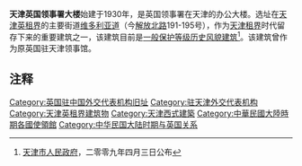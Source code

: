 {{天津历史风貌建筑 |
省区市 = 天津市 |
名称 = 天津英国领事署大楼 |
图片 = [[File:原英国领事署.jpg|200px]] |
编号 = |
等级 = 一般保护 |
时代 = 1930年|
所在 = [[天津市|天津市]][[和平区_(天津市)|和平区]] |
公布 = 2009年4月3日 |
}}

'''天津英国领事署大楼'''始建于1930年，是英国领事署在天津的办公大楼。选址在[[天津英租界|天津英租界]]的主要街道[[天津维多利亚道|维多利亚道]]（今[[解放北路_(天津市)|解放北路]]191-195号），作为[[天津租界|天津租界]]时代留存下来的重要建筑之一，该建筑目前是[[天津历史风貌建筑|一般保护等级历史风貌建筑]]<ref>[[天津市人民政府|天津市人民政府]]，二零零九年四月三日公布</ref>。该建筑曾作为原英国驻天津领事馆。

== 注释 ==
<div class="references-small">
<references></references>
</div>

{{天津解放北路建筑群}}
{{天津市原有领事馆}}
{{天津近代历史文化专题}}
{{英國駐外機構}}
[[Category:英国驻中国外交代表机构旧址|Category:英国驻中国外交代表机构旧址]]
[[Category:驻天津外交代表机构|Category:驻天津外交代表机构]]
[[Category:天津英租界建筑物|Category:天津英租界建筑物]]
[[Category:天津西式建築|Category:天津西式建築]]
[[Category:中華民國大陸時期各國使領館|Category:中華民國大陸時期各國使領館]]
[[Category:中华民国大陆时期与英国关系|Category:中华民国大陆时期与英国关系]]